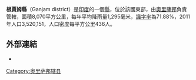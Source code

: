 '''根賈姆縣'''（Ganjam district）是[[印度|印度]]的一個[[縣|縣]]，位於該國東部，由[[奧里薩邦|奧里薩邦]]負責管轄，面積8,070平方公里，每年平均降雨量1,295毫米，[[識字率|識字率]]為71.88%，2011年人口3,520,151，人口密度每平方公里436人。

==外部連結==
* {{official website|http://ganjam.nic.in/}}

{{奥里萨邦行政区划小作品}}
[[Category:奥里萨邦辖县|Category:奥里萨邦辖县]]